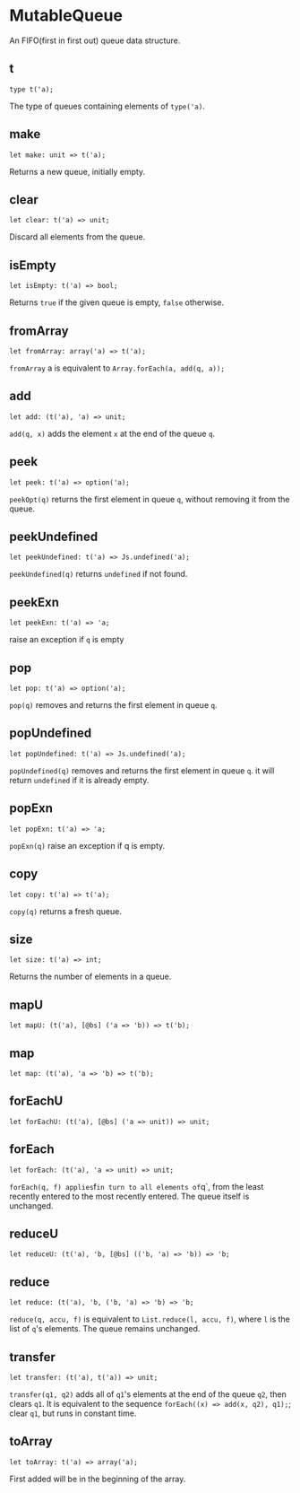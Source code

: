 # MutableQueue

<Intro>

An FIFO(first in first out) queue data structure.

</Intro>

## t

```
type t('a);
```

The type of queues containing elements of `type('a)`.

## make

```
let make: unit => t('a);
```

Returns a new queue, initially empty.

## clear

```
let clear: t('a) => unit;
```

Discard all elements from the queue.

## isEmpty

```
let isEmpty: t('a) => bool;
```

Returns `true` if the given queue is empty, `false` otherwise.

## fromArray

```
let fromArray: array('a) => t('a);
```

`fromArray` a is equivalent to `Array.forEach(a, add(q, a));`

## add

```
let add: (t('a), 'a) => unit;
```

`add(q, x)` adds the element `x` at the end of the queue `q`.

## peek

```
let peek: t('a) => option('a);
```

`peekOpt(q)` returns the first element in queue `q`, without removing it from the queue.

## peekUndefined

```
let peekUndefined: t('a) => Js.undefined('a);
```

`peekUndefined(q)` returns `undefined` if not found.

## peekExn

```
let peekExn: t('a) => 'a;
```

raise an exception if `q` is empty

## pop

```
let pop: t('a) => option('a);
```

`pop(q)` removes and returns the first element in queue `q`.

## popUndefined

```
let popUndefined: t('a) => Js.undefined('a);
```

`popUndefined(q)` removes and returns the first element in queue `q`. it will return `undefined` if it is already empty.

## popExn

```
let popExn: t('a) => 'a;
```

`popExn(q)` raise an exception if q is empty.

## copy

```
let copy: t('a) => t('a);
```

`copy(q)` returns a fresh queue.

## size

```
let size: t('a) => int;
```

Returns the number of elements in a queue.

## mapU

```
let mapU: (t('a), [@bs] ('a => 'b)) => t('b);
```

## map

```
let map: (t('a), 'a => 'b) => t('b);
```

## forEachU

```
let forEachU: (t('a), [@bs] ('a => unit)) => unit;
```

## forEach

```
let forEach: (t('a), 'a => unit) => unit;
```

`forEach(q, f) applies`f`in turn to all elements of`q`, from the least recently entered to the most recently entered. The queue itself is unchanged.

## reduceU

```
let reduceU: (t('a), 'b, [@bs] (('b, 'a) => 'b)) => 'b;
```

## reduce

```
let reduce: (t('a), 'b, ('b, 'a) => 'b) => 'b;
```

`reduce(q, accu, f)` is equivalent to `List.reduce(l, accu, f)`, where `l` is the list of `q`'s elements. The queue remains unchanged.

## transfer

```
let transfer: (t('a), t('a)) => unit;
```

`transfer(q1, q2)` adds all of `q1`'s elements at the end of the queue `q2`, then clears `q1`. It is equivalent to the sequence `forEach((x) => add(x, q2), q1);`; clear `q1`, but runs in constant time.

## toArray

```
let toArray: t('a) => array('a);
```

First added will be in the beginning of the array.
